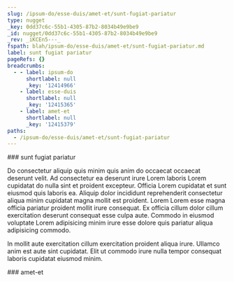 ```yaml
---
slug: /ipsum-do/esse-duis/amet-et/sunt-fugiat-pariatur
type: nugget
_key: 0dd37c6c-55b1-4305-87b2-8034b49e9be9
_id: nugget/0dd37c6c-55b1-4305-87b2-8034b49e9be9
_rev: _iKCEn5---_
fspath: blah/ipsum-do/esse-duis/amet-et/sunt-fugiat-pariatur.md
label: sunt fugiat pariatur
pageRefs: {}
breadcrumbs:
  - - label: ipsum-do
      shortlabel: null
      _key: '12414966'
    - label: esse-duis
      shortlabel: null
      _key: '12415365'
    - label: amet-et
      shortlabel: null
      _key: '12415379'
paths:
  - /ipsum-do/esse-duis/amet-et/sunt-fugiat-pariatur
---
```


<NuggetArea>
<Nugget slug="/ipsum-do/esse-duis/amet-et/sunt-fugiat-pariatur" type="nugget" _key="0dd37c6c-55b1-4305-87b2-8034b49e9be9" _id="nugget/0dd37c6c-55b1-4305-87b2-8034b49e9be9" _rev="_iKCEn5---_" fspath="blah/ipsum-do/esse-duis/amet-et/sunt-fugiat-pariatur.md" label="sunt fugiat pariatur" paths="/ipsum-do/esse-duis/amet-et/sunt-fugiat-pariatur">
<NuggetBody>
### sunt fugiat pariatur

Do consectetur aliquip quis minim quis anim do occaecat occaecat deserunt velit. Ad consectetur ea deserunt irure Lorem laboris Lorem cupidatat do nulla sint et proident excepteur. Officia Lorem cupidatat et sunt eiusmod quis laboris ea. Aliquip dolor incididunt reprehenderit consectetur aliqua minim cupidatat magna mollit est proident. Lorem Lorem esse magna officia pariatur proident mollit irure consequat. Ex officia cillum dolor cillum exercitation deserunt consequat esse culpa aute. Commodo in eiusmod voluptate Lorem adipisicing minim irure esse dolore quis pariatur aliqua adipisicing commodo.

In mollit aute exercitation cillum exercitation proident aliqua irure. Ullamco anim est aute sint cupidatat. Elit ut commodo irure nulla tempor consequat laboris cupidatat eiusmod minim.

</NuggetBody>
<Breadcrumbs>
<Crumbs>
<Crumb _key="12414966" label="ipsum-do" /><Crumb _key="12415365" label="esse-duis" /><Crumb _key="12415379" label="amet-et" />
</Crumbs>
</Breadcrumbs>
</Nugget>

<NuggetsInbound>
</NuggetsInbound>
<NuggetsOutbound>
</NuggetsOutbound>
</NuggetArea>
<PassagesInbound>
<Passage direction="inbound" type="passage" _key="12415379" _id="passage/12415379" _rev="_iKCEn46--A" label="amet-et" passage="amet-et" fspath="blah/ipsum-do/esse-duis/amet-et" paths="/ipsum-do/esse-duis/amet-et" slug="/ipsum-do/esse-duis/amet-et">
<NuggetBody>
### amet-et

</NuggetBody>
<Breadcrumbs>
<Crumbs>
<Crumb _key="12414966" label="ipsum-do" /><Crumb _key="12415365" label="esse-duis" />
</Crumbs>
</Breadcrumbs>
</Passage>

</PassagesInbound>
<PassagesOutbound>
</PassagesOutbound>
